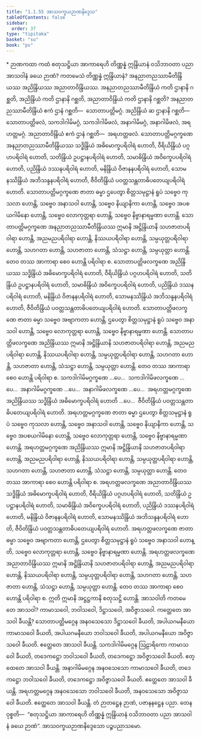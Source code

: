 ```yaml
---
title: "1.1.55 အာသဝက္ခယဉာဏနိဒ္ဒေသ"
tableOfContents: false
sidebar:
  order: 37
type: "tipitaka"
basket: "su"
book: "ps"
---
```



<DynamicBreadcrumb />

<Paragraph type="center" book="ps">
* ဉာဏကထာ
</Paragraph>


<Division number="107" book="ps">

<Paragraph number="632" book="ps">
ကထံ စတုသဋ္ဌိယာ အာကာရေဟိ တိဏ္ဏန္နံ ဣန္ဒြိယာနံ ဝသိဘာဝတာ ပညာ အာသဝါနံ ခယေ ဉာဏံ? ကတမေသံ တိဏ္ဏန္နံ ဣန္ဒြိယာနံ? အနညာတညဿာမီတိန္ဒြိယဿ အညိန္ဒြိယဿ အညာတာဝိန္ဒြိယဿ.
</Paragraph>

<Paragraph number="633" book="ps">
အနညာတညဿာမီတိန္ဒြိယံ ကတိ ဌာနာနိ ဂစ္ဆတိ, အညိန္ဒြိယံ ကတိ ဌာနာနိ ဂစ္ဆတိ, အညာတာဝိန္ဒြိယံ ကတိ ဌာနာနိ ဂစ္ဆတိ? အနညာတညဿာမီတိန္ဒြိယံ ဧကံ ဌာနံ ဂစ္ဆတိ—  သောတာပတ္တိမဂ္ဂံ. အညိန္ဒြိယံ ဆ ဌာနာနိ ဂစ္ဆတိ—  သောတာပတ္တိဖလံ, သကဒါဂါမိမဂ္ဂံ, သကဒါဂါမိဖလံ, အနာဂါမိမဂ္ဂံ, အနာဂါမိဖလံ, အရဟတ္တမဂ္ဂံ. အညာတာဝိန္ဒြိယံ ဧကံ ဌာနံ ဂစ္ဆတိ—  အရဟတ္တဖလံ.
</Paragraph>

<Paragraph number="634" book="ps">
သောတာပတ္တိမဂ္ဂက္ခဏေ အနညာတညဿာမီတိန္ဒြိယဿ သဒ္ဓိန္ဒြိယံ အဓိမောက္ခပရိဝါရံ ဟောတိ, ဝီရိယိန္ဒြိယံ ပဂ္ဂဟပရိဝါရံ ဟောတိ, သတိန္ဒြိယံ ဥပဋ္ဌာနပရိဝါရံ ဟောတိ, သမာဓိန္ဒြိယံ အဝိက္ခေပပရိဝါရံ ဟောတိ, ပညိန္ဒြိယံ ဒဿနပရိဝါရံ ဟောတိ, မနိန္ဒြိယံ ဝိဇာနနပရိဝါရံ ဟောတိ, သောမနဿိန္ဒြိယံ အဘိသန္ဒနပရိဝါရံ ဟောတိ, ဇီဝိတိန္ဒြိယံ ပဝတ္တသန္တတာဓိပတေယျပရိဝါရံ ဟောတိ. သောတာပတ္တိမဂ္ဂက္ခဏေ ဇာတာ ဓမ္မာ ဌပေတွာ စိတ္တသမုဋ္ဌာနံ ရူပံ သဗ္ဗေဝ ကုသလာ ဟောန္တိ, သဗ္ဗေဝ အနာသဝါ ဟောန္တိ, သဗ္ဗေဝ နိယျာနိကာ ဟောန္တိ, သဗ္ဗေဝ အပစယဂါမိနော ဟောန္တိ, သဗ္ဗေဝ လောကုတ္တရာ ဟောန္တိ, သဗ္ဗေဝ နိဗ္ဗာနာရမ္မဏာ ဟောန္တိ. သောတာပတ္တိမဂ္ဂက္ခဏေ အနညာတညဿာမီတိန္ဒြိယဿ ဣမာနိ အဋ္ဌိန္ဒြိယာနိ သဟဇာတပရိဝါရာ ဟောန္တိ, အညမညပရိဝါရာ ဟောန္တိ, နိဿယပရိဝါရာ ဟောန္တိ, သမ္ပယုတ္တပရိဝါရာ ဟောန္တိ, သဟဂတာ ဟောန္တိ, သဟဇာတာ ဟောန္တိ, သံသဋ္ဌာ ဟောန္တိ, သမ္ပယုတ္တာ ဟောန္တိ. တေဝ တဿ အာကာရာ စေဝ ဟောန္တိ ပရိဝါရာ စ.
</Paragraph>

<Paragraph number="635" book="ps">
သောတာပတ္တိဖလက္ခဏေ အညိန္ဒြိယဿ သဒ္ဓိန္ဒြိယံ အဓိမောက္ခပရိဝါရံ ဟောတိ, ဝီရိယိန္ဒြိယံ ပဂ္ဂဟပရိဝါရံ ဟောတိ, သတိန္ဒြိယံ ဥပဋ္ဌာနပရိဝါရံ ဟောတိ, သမာဓိန္ဒြိယံ အဝိက္ခေပပရိဝါရံ ဟောတိ, ပညိန္ဒြိယံ ဒဿနပရိဝါရံ ဟောတိ, မနိန္ဒြိယံ ဝိဇာနနပရိဝါရံ ဟောတိ, သောမနဿိန္ဒြိယံ အဘိသန္ဒနပရိဝါရံ ဟောတိ, ဇီဝိတိန္ဒြိယံ ပဝတ္တသန္တတာဓိပတေယျပရိဝါရံ ဟောတိ. သောတာပတ္တိဖလက္ခဏေ ဇာတာ ဓမ္မာ သဗ္ဗေဝ အဗျာကတာ ဟောန္တိ, ဌပေတွာ စိတ္တသမုဋ္ဌာနံ ရူပံ သဗ္ဗေဝ အနာသဝါ ဟောန္တိ, သဗ္ဗေဝ လောကုတ္တရာ ဟောန္တိ, သဗ္ဗေဝ နိဗ္ဗာနာရမ္မဏာ ဟောန္တိ. သောတာပတ္တိဖလက္ခဏေ အညိန္ဒြိယဿ ဣမာနိ အဋ္ဌိန္ဒြိယာနိ သဟဇာတပရိဝါရာ ဟောန္တိ, အညမညပရိဝါရာ ဟောန္တိ, နိဿယပရိဝါရာ ဟောန္တိ, သမ္ပယုတ္တပရိဝါရာ ဟောန္တိ, သဟဂတာ ဟောန္တိ, သဟဇာတာ ဟောန္တိ, သံသဋ္ဌာ ဟောန္တိ, သမ္ပယုတ္တာ ဟောန္တိ. တေဝ တဿ အာကာရာ စေဝ ဟောန္တိ ပရိဝါရာ စ.
</Paragraph>

<Paragraph number="636" book="ps">
သကဒါဂါမိမဂ္ဂက္ခဏေ …ပေ…  သကဒါဂါမိဖလက္ခဏေ …ပေ…  အနာဂါမိမဂ္ဂက္ခဏေ …ပေ…  အနာဂါမိဖလက္ခဏေ …ပေ…  အရဟတ္တမဂ္ဂက္ခဏေ အညိန္ဒြိယဿ သဒ္ဓိန္ဒြိယံ အဓိမောက္ခပရိဝါရံ ဟောတိ …ပေ…  ဇီဝိတိန္ဒြိယံ ပဝတ္တသန္တတာဓိပတေယျပရိဝါရံ ဟောတိ. အရဟတ္တမဂ္ဂက္ခဏေ ဇာတာ ဓမ္မာ ဌပေတွာ စိတ္တသမုဋ္ဌာနံ ရူပံ သဗ္ဗေဝ ကုသလာ ဟောန္တိ, သဗ္ဗေဝ အနာသဝါ ဟောန္တိ, သဗ္ဗေဝ နိယျာနိကာ ဟောန္တိ, သဗ္ဗေဝ အပစယဂါမိနော ဟောန္တိ, သဗ္ဗေဝ လောကုတ္တရာ ဟောန္တိ, သဗ္ဗေဝ နိဗ္ဗာနာရမ္မဏာ ဟောန္တိ. အရဟတ္တမဂ္ဂက္ခဏေ အညိန္ဒြိယဿ ဣမာနိ အဋ္ဌိန္ဒြိယာနိ သဟဇာတပရိဝါရာ ဟောန္တိ, အညမညပရိဝါရာ ဟောန္တိ, နိဿယပရိဝါရာ ဟောန္တိ, သမ္ပယုတ္တပရိဝါရာ ဟောန္တိ, သဟဂတာ ဟောန္တိ, သဟဇာတာ ဟောန္တိ, သံသဋ္ဌာ ဟောန္တိ, သမ္ပယုတ္တာ ဟောန္တိ. တေဝ တဿ အာကာရာ စေဝ ဟောန္တိ ပရိဝါရာ စ.
</Paragraph>

<Paragraph number="637" book="ps">
အရဟတ္တဖလက္ခဏေ အညာတာဝိန္ဒြိယဿ သဒ္ဓိန္ဒြိယံ အဓိမောက္ခပရိဝါရံ ဟောတိ, ဝီရိယိန္ဒြိယံ ပဂ္ဂဟပရိဝါရံ ဟောတိ, သတိန္ဒြိယံ ဥပဋ္ဌာနပရိဝါရံ ဟောတိ, သမာဓိန္ဒြိယံ အဝိက္ခေပပရိဝါရံ ဟောတိ, ပညိန္ဒြိယံ ဒဿနပရိဝါရံ ဟောတိ, မနိန္ဒြိယံ ဝိဇာနနပရိဝါရံ ဟောတိ, သောမနဿိန္ဒြိယံ အဘိသန္ဒနပရိဝါရံ ဟောတိ, ဇီဝိတိန္ဒြိယံ ပဝတ္တသန္တတာဓိပတေယျပရိဝါရံ ဟောတိ. အရဟတ္တဖလက္ခဏေ ဇာတာ ဓမ္မာ သဗ္ဗေဝ အဗျာကတာ ဟောန္တိ, ဌပေတွာ စိတ္တသမုဋ္ဌာနံ ရူပံ သဗ္ဗေဝ အနာသဝါ ဟောန္တိ, သဗ္ဗေဝ လောကုတ္တရာ ဟောန္တိ, သဗ္ဗေဝ နိဗ္ဗာနာရမ္မဏာ ဟောန္တိ. အရဟတ္တဖလက္ခဏေ အညာတာဝိန္ဒြိယဿ ဣမာနိ အဋ္ဌိန္ဒြိယာနိ သဟဇာတပရိဝါရာ ဟောန္တိ, အညမညပရိဝါရာ ဟောန္တိ, နိဿယပရိဝါရာ ဟောန္တိ, သမ္ပယုတ္တပရိဝါရာ ဟောန္တိ, သဟဂတာ ဟောန္တိ, သဟဇာတာ ဟောန္တိ, သံသဋ္ဌာ ဟောန္တိ, သမ္ပယုတ္တာ ဟောန္တိ. တေဝ တဿ အာကာရာ စေဝ ဟောန္တိ ပရိဝါရာ စ. ဣတိ ဣမာနိ အဋ္ဌဋ္ဌကာနိ စတုသဋ္ဌိ ဟောန္တိ.
</Paragraph>

<Paragraph number="638" book="ps">
<Emphasis>အာသဝါ</Emphasis>တိ ကတမေ တေ အာသဝါ? ကာမာသဝေါ, ဘဝါသဝေါ, ဒိဋ္ဌာသဝေါ, အဝိဇ္ဇာသဝေါ. ကတ္ထေတေ အာသဝါ ခီယန္တိ? သောတာပတ္တိမဂ္ဂေန အနဝသေသော ဒိဋ္ဌာသဝေါ ခီယတိ, အပါယဂမနီယော ကာမာသဝေါ ခီယတိ, အပါယဂမနီယော ဘဝါသဝေါ ခီယတိ, အပါယဂမနီယော အဝိဇ္ဇာသဝေါ ခီယတိ. ဧတ္ထေတေ အာသဝါ ခီယန္တိ. သကဒါဂါမိမဂ္ဂေန ဩဠာရိကော ကာမာသဝေါ ခီယတိ, တဒေကဋ္ဌော ဘဝါသဝေါ ခီယတိ, တဒေကဋ္ဌော အဝိဇ္ဇာသဝေါ ခီယတိ. ဧတ္ထေတေ အာသဝါ ခီယန္တိ. အနာဂါမိမဂ္ဂေန အနဝသေသော ကာမာသဝေါ ခီယတိ, တဒေကဋ္ဌော ဘဝါသဝေါ ခီယတိ, တဒေကဋ္ဌော အဝိဇ္ဇာသဝေါ ခီယတိ. ဧတ္ထေတေ အာသဝါ ခီယန္တိ. အရဟတ္တမဂ္ဂေန အနဝသေသော ဘဝါသဝေါ ခီယတိ, အနဝသေသော အဝိဇ္ဇာသဝေါ ခီယတိ. ဧတ္ထေတေ အာသဝါ ခီယန္တိ. တံ ဉာတဋ္ဌေန ဉာဏံ, ပဇာနနဋ္ဌေန ပညာ. တေန ဝုစ္စတိ—  “စတုသဋ္ဌိယာ အာကာရေဟိ တိဏ္ဏန္နံ ဣန္ဒြိယာနံ ဝသိဘာဝတာ ပညာ အာသဝါနံ ခယေ ဉာဏံ”.

</Paragraph>
</Division>

<Paragraph number="639" type="center" book="ps">
အာသဝက္ခယဉာဏနိဒ္ဒေသော ပဉ္စပညာသမော.
</Paragraph>